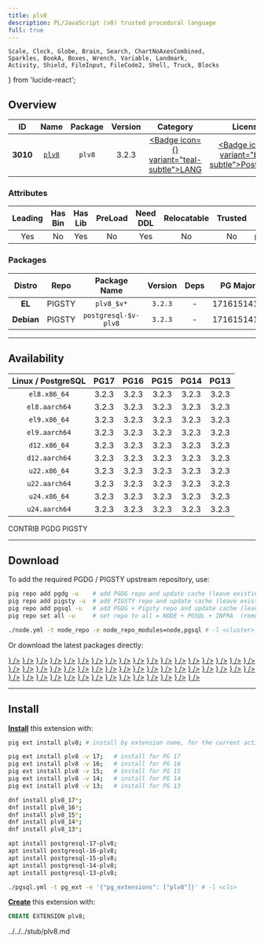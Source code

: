 ```yaml
---
title: plv8
description: PL/JavaScript (v8) trusted procedural language
full: true
---
```


    Scale, Clock, Globe, Brain, Search, ChartNoAxesCombined,
    Sparkles, BookA, Boxes, Wrench, Variable, Landmark,
    Activity, Shield, FileInput, FileCode2, Shell, Truck, Blocks
} from 'lucide-react';

## Overview

| <TooltipIconButton tooltip="Extension unique identifier" side="top">ID</TooltipIconButton> | <TooltipIconButton tooltip="Extension name" side="top">Name</TooltipIconButton> | <TooltipIconButton tooltip="Package name for installation" side="top">Package</TooltipIconButton> | <TooltipIconButton tooltip="Latest available extension version" side="top">Version</TooltipIconButton> | <TooltipIconButton tooltip="Extension category" side="top">Category</TooltipIconButton> | <TooltipIconButton tooltip="Open source license" side="top">License</TooltipIconButton> | <TooltipIconButton tooltip="Programming language" side="top">Lang</TooltipIconButton> |
|:--------:|:--------:|:----------:|:--------------:|:---------------------------------------:|:------------------------------------------------------:|:----:|
| **3010** | [`plv8`](https://github.com/plv8/plv8) | `plv8` | 3.2.3 | <a href="/ext/lang" className="no-underline"><Badge icon={<BookA />} variant="teal-subtle">LANG</Badge></a> | <a href="/ext/list/license#postgresql" className="no-underline"><Badge icon={<Scale />} variant="blue-subtle">PostgreSQL</Badge></a> | <a href="/ext/list/lang#c-1"><Badge icon={<FileCode2 />} variant="purple-subtle">C++</Badge></a> |

### Attributes

| <TooltipIconButton tooltip="The Primary Leading extension in the Package" side="top">Leading</TooltipIconButton> | <TooltipIconButton tooltip="Contains binary utils" side="top">Has Bin</TooltipIconButton> | <TooltipIconButton tooltip="Contains .so shared library files" side="top">Has Lib</TooltipIconButton> | <TooltipIconButton tooltip="Requires preloading via shared_preload_libraries" side="top">PreLoad</TooltipIconButton> | <TooltipIconButton tooltip="Requires CREATE EXTENSION DDL command" side="top">Need DDL</TooltipIconButton> | <TooltipIconButton tooltip="Can be installed in any schema" side="top">Relocatable</TooltipIconButton> | <TooltipIconButton tooltip="Can be created by non-superuser" side="top">Trusted</TooltipIconButton> | <TooltipIconButton tooltip="Schemas used by this extension" side="top">Schemas</TooltipIconButton> |
|:-------:|:-------:|:-------:|:-------:|:--------:|:-----------:|:-------:|:-------:|
| Yes | No | Yes | No | Yes | No | No | `pg_catalog` |

### Packages

| <TooltipIconButton tooltip="Linux distribution family, EL or Debian" side="top">Distro</TooltipIconButton> | <TooltipIconButton tooltip="Package repository" side="top">Repo</TooltipIconButton> | <TooltipIconButton tooltip="The RPM/DEB Package Name Pattern (replace $v with real pg major)" side="top">Package Name</TooltipIconButton> | <TooltipIconButton tooltip="Latest package version" side="top">Version</TooltipIconButton> | <TooltipIconButton tooltip="RPM/DEB Package dependencies" side="top">Deps</TooltipIconButton> | <TooltipIconButton tooltip="Available in these PostgreSQL Major Versions" side="top">PG Major</TooltipIconButton> |
|:----------:|:--------:|:------------------------:|:-----------:|:------------:|:------------------:|
|   **EL**   | <Badge variant="amber-subtle"><span className="font-bold">PIGSTY</span></Badge> | `plv8_$v*` | `3.2.3` | - | <Badge variant="green-subtle">17</Badge><Badge variant="green-subtle">16</Badge><Badge variant="green-subtle">15</Badge><Badge variant="green-subtle">14</Badge><Badge variant="green-subtle">13</Badge> |
| **Debian** | <Badge variant="amber-subtle"><span className="font-bold">PIGSTY</span></Badge> | `postgresql-$v-plv8` | `3.2.3` | - | <Badge variant="green-subtle">17</Badge><Badge variant="green-subtle">16</Badge><Badge variant="green-subtle">15</Badge><Badge variant="green-subtle">14</Badge><Badge variant="green-subtle">13</Badge> |



------

## Availability

| <TooltipIconButton tooltip="Linux Distro Arch / PostgreSQL Major Version" side="top">Linux / PostgreSQL </TooltipIconButton> | **PG17** | **PG16** | **PG15** | **PG14** | **PG13** |
|:-----:|:-----:|:-----:|:-----:|:-----:|:-----:|
| `el8.x86_64` | <Badge variant="amber-subtle">3.2.3</Badge> | <Badge variant="amber-subtle">3.2.3</Badge> | <Badge variant="amber-subtle">3.2.3</Badge> | <Badge variant="amber-subtle">3.2.3</Badge> | <Badge variant="amber-subtle">3.2.3</Badge> |
| `el8.aarch64` | <Badge variant="amber-subtle">3.2.3</Badge> | <Badge variant="amber-subtle">3.2.3</Badge> | <Badge variant="amber-subtle">3.2.3</Badge> | <Badge variant="amber-subtle">3.2.3</Badge> | <Badge variant="amber-subtle">3.2.3</Badge> |
| `el9.x86_64` | <Badge variant="amber-subtle">3.2.3</Badge> | <Badge variant="amber-subtle">3.2.3</Badge> | <Badge variant="amber-subtle">3.2.3</Badge> | <Badge variant="amber-subtle">3.2.3</Badge> | <Badge variant="amber-subtle">3.2.3</Badge> |
| `el9.aarch64` | <Badge variant="amber-subtle">3.2.3</Badge> | <Badge variant="amber-subtle">3.2.3</Badge> | <Badge variant="amber-subtle">3.2.3</Badge> | <Badge variant="amber-subtle">3.2.3</Badge> | <Badge variant="amber-subtle">3.2.3</Badge> |
| `d12.x86_64` | <Badge variant="amber-subtle">3.2.3</Badge> | <Badge variant="amber-subtle">3.2.3</Badge> | <Badge variant="amber-subtle">3.2.3</Badge> | <Badge variant="amber-subtle">3.2.3</Badge> | <Badge variant="amber-subtle">3.2.3</Badge> |
| `d12.aarch64` | <Badge variant="amber-subtle">3.2.3</Badge> | <Badge variant="amber-subtle">3.2.3</Badge> | <Badge variant="amber-subtle">3.2.3</Badge> | <Badge variant="amber-subtle">3.2.3</Badge> | <Badge variant="amber-subtle">3.2.3</Badge> |
| `u22.x86_64` | <Badge variant="amber-subtle">3.2.3</Badge> | <Badge variant="amber-subtle">3.2.3</Badge> | <Badge variant="amber-subtle">3.2.3</Badge> | <Badge variant="amber-subtle">3.2.3</Badge> | <Badge variant="amber-subtle">3.2.3</Badge> |
| `u22.aarch64` | <Badge variant="amber-subtle">3.2.3</Badge> | <Badge variant="amber-subtle">3.2.3</Badge> | <Badge variant="amber-subtle">3.2.3</Badge> | <Badge variant="amber-subtle">3.2.3</Badge> | <Badge variant="amber-subtle">3.2.3</Badge> |
| `u24.x86_64` | <Badge variant="amber-subtle">3.2.3</Badge> | <Badge variant="amber-subtle">3.2.3</Badge> | <Badge variant="amber-subtle">3.2.3</Badge> | <Badge variant="amber-subtle">3.2.3</Badge> | <Badge variant="amber-subtle">3.2.3</Badge> |
| `u24.aarch64` | <Badge variant="amber-subtle">3.2.3</Badge> | <Badge variant="amber-subtle">3.2.3</Badge> | <Badge variant="amber-subtle">3.2.3</Badge> | <Badge variant="amber-subtle">3.2.3</Badge> | <Badge variant="amber-subtle">3.2.3</Badge> |

<Badge variant="green-subtle"><span className="font-black">CONTRIB</span></Badge> <Badge variant="blue-subtle"><span className="font-black">PGDG</span></Badge> <Badge variant="amber-subtle"><span className="font-black">PIGSTY</span></Badge>

------

## Download

To add the required PGDG / PIGSTY upstream repository, use:

```bash tab="pig"
pig repo add pgdg -u    # add PGDG repo and update cache (leave existing repos)
pig repo add pigsty -u  # add PIGSTY repo and update cache (leave existing repos)
pig repo add pgsql -u   # add PGDG + Pigsty repo and update cache (leave existing repos)
pig repo set all -u     # set repo to all = NODE + PGSQL + INFRA  (remove existing repos)
```
```bash tab="pigsty"
./node.yml -t node_repo -e node_repo_modules=node,pgsql # -l <cluster>
```

Or download the latest packages directly:

<Files>
    <Folder name="el8.x86_64">
        <a href="https://repo.pigsty.io/yum/pgsql/el8.x86_64/plv8_17-3.2.3-1PIGSTY.el8.x86_64.rpm"><File name="plv8_17-3.2.3-1PIGSTY.el8.x86_64.rpm" icon={<Package className="text-emerald-500" />} /></a>
        <a href="https://repo.pigsty.io/yum/pgsql/el8.x86_64/plv8_16-3.2.3-1PIGSTY.el8.x86_64.rpm"><File name="plv8_16-3.2.3-1PIGSTY.el8.x86_64.rpm" icon={<Package className="text-emerald-500" />} /></a>
        <a href="https://repo.pigsty.io/yum/pgsql/el8.x86_64/plv8_15-3.2.3-1PIGSTY.el8.x86_64.rpm"><File name="plv8_15-3.2.3-1PIGSTY.el8.x86_64.rpm" icon={<Package className="text-emerald-500" />} /></a>
        <a href="https://repo.pigsty.io/yum/pgsql/el8.x86_64/plv8_14-3.2.3-1PIGSTY.el8.x86_64.rpm"><File name="plv8_14-3.2.3-1PIGSTY.el8.x86_64.rpm" icon={<Package className="text-emerald-500" />} /></a>
        <a href="https://repo.pigsty.io/yum/pgsql/el8.x86_64/plv8_13-3.2.3-1PIGSTY.el8.x86_64.rpm"><File name="plv8_13-3.2.3-1PIGSTY.el8.x86_64.rpm" icon={<Package className="text-emerald-500" />} /></a>
    </Folder>
    <Folder name="el8.aarch64">
        <a href="https://repo.pigsty.io/yum/pgsql/el8.aarch64/plv8_17-3.2.3-1PIGSTY.el8.aarch64.rpm"><File name="plv8_17-3.2.3-1PIGSTY.el8.aarch64.rpm" icon={<Package className="text-orange-500" />} /></a>
        <a href="https://repo.pigsty.io/yum/pgsql/el8.aarch64/plv8_16-3.2.3-1PIGSTY.el8.aarch64.rpm"><File name="plv8_16-3.2.3-1PIGSTY.el8.aarch64.rpm" icon={<Package className="text-orange-500" />} /></a>
        <a href="https://repo.pigsty.io/yum/pgsql/el8.aarch64/plv8_15-3.2.3-1PIGSTY.el8.aarch64.rpm"><File name="plv8_15-3.2.3-1PIGSTY.el8.aarch64.rpm" icon={<Package className="text-orange-500" />} /></a>
        <a href="https://repo.pigsty.io/yum/pgsql/el8.aarch64/plv8_14-3.2.3-1PIGSTY.el8.aarch64.rpm"><File name="plv8_14-3.2.3-1PIGSTY.el8.aarch64.rpm" icon={<Package className="text-orange-500" />} /></a>
        <a href="https://repo.pigsty.io/yum/pgsql/el8.aarch64/plv8_13-3.2.3-1PIGSTY.el8.aarch64.rpm"><File name="plv8_13-3.2.3-1PIGSTY.el8.aarch64.rpm" icon={<Package className="text-orange-500" />} /></a>
    </Folder>
    <Folder name="el9.x86_64">
        <a href="https://repo.pigsty.io/yum/pgsql/el9.x86_64/plv8_17-3.2.3-1PIGSTY.el9.x86_64.rpm"><File name="plv8_17-3.2.3-1PIGSTY.el9.x86_64.rpm" icon={<Package className="text-emerald-500" />} /></a>
        <a href="https://repo.pigsty.io/yum/pgsql/el9.x86_64/plv8_16-3.2.3-1PIGSTY.el9.x86_64.rpm"><File name="plv8_16-3.2.3-1PIGSTY.el9.x86_64.rpm" icon={<Package className="text-emerald-500" />} /></a>
        <a href="https://repo.pigsty.io/yum/pgsql/el9.x86_64/plv8_15-3.2.3-1PIGSTY.el9.x86_64.rpm"><File name="plv8_15-3.2.3-1PIGSTY.el9.x86_64.rpm" icon={<Package className="text-emerald-500" />} /></a>
        <a href="https://repo.pigsty.io/yum/pgsql/el9.x86_64/plv8_14-3.2.3-1PIGSTY.el9.x86_64.rpm"><File name="plv8_14-3.2.3-1PIGSTY.el9.x86_64.rpm" icon={<Package className="text-emerald-500" />} /></a>
        <a href="https://repo.pigsty.io/yum/pgsql/el9.x86_64/plv8_13-3.2.3-1PIGSTY.el9.x86_64.rpm"><File name="plv8_13-3.2.3-1PIGSTY.el9.x86_64.rpm" icon={<Package className="text-emerald-500" />} /></a>
    </Folder>
    <Folder name="el9.aarch64">
        <a href="https://repo.pigsty.io/yum/pgsql/el9.aarch64/plv8_17-3.2.3-1PIGSTY.el9.aarch64.rpm"><File name="plv8_17-3.2.3-1PIGSTY.el9.aarch64.rpm" icon={<Package className="text-orange-500" />} /></a>
        <a href="https://repo.pigsty.io/yum/pgsql/el9.aarch64/plv8_16-3.2.3-1PIGSTY.el9.aarch64.rpm"><File name="plv8_16-3.2.3-1PIGSTY.el9.aarch64.rpm" icon={<Package className="text-orange-500" />} /></a>
        <a href="https://repo.pigsty.io/yum/pgsql/el9.aarch64/plv8_15-3.2.3-1PIGSTY.el9.aarch64.rpm"><File name="plv8_15-3.2.3-1PIGSTY.el9.aarch64.rpm" icon={<Package className="text-orange-500" />} /></a>
        <a href="https://repo.pigsty.io/yum/pgsql/el9.aarch64/plv8_14-3.2.3-1PIGSTY.el9.aarch64.rpm"><File name="plv8_14-3.2.3-1PIGSTY.el9.aarch64.rpm" icon={<Package className="text-orange-500" />} /></a>
        <a href="https://repo.pigsty.io/yum/pgsql/el9.aarch64/plv8_13-3.2.3-1PIGSTY.el9.aarch64.rpm"><File name="plv8_13-3.2.3-1PIGSTY.el9.aarch64.rpm" icon={<Package className="text-orange-500" />} /></a>
    </Folder>
    <Folder name="d12.x86_64">
        <a href="https://repo.pigsty.io/apt/pgsql/bookworm/pool/main/p/plv8/postgresql-17-plv8_3.2.3-1PIGSTY~bookworm_amd64.deb"><File name="postgresql-17-plv8_3.2.3-1PIGSTY~bookworm_amd64.deb" icon={<Box className="text-emerald-500" />} /></a>
        <a href="https://repo.pigsty.io/apt/pgsql/bookworm/pool/main/p/plv8/postgresql-16-plv8_3.2.3-1PIGSTY~bookworm_amd64.deb"><File name="postgresql-16-plv8_3.2.3-1PIGSTY~bookworm_amd64.deb" icon={<Box className="text-emerald-500" />} /></a>
        <a href="https://repo.pigsty.io/apt/pgsql/bookworm/pool/main/p/plv8/postgresql-15-plv8_3.2.3-1PIGSTY~bookworm_amd64.deb"><File name="postgresql-15-plv8_3.2.3-1PIGSTY~bookworm_amd64.deb" icon={<Box className="text-emerald-500" />} /></a>
        <a href="https://repo.pigsty.io/apt/pgsql/bookworm/pool/main/p/plv8/postgresql-14-plv8_3.2.3-1PIGSTY~bookworm_amd64.deb"><File name="postgresql-14-plv8_3.2.3-1PIGSTY~bookworm_amd64.deb" icon={<Box className="text-emerald-500" />} /></a>
        <a href="https://repo.pigsty.io/apt/pgsql/bookworm/pool/main/p/plv8/postgresql-13-plv8_3.2.3-1PIGSTY~bookworm_amd64.deb"><File name="postgresql-13-plv8_3.2.3-1PIGSTY~bookworm_amd64.deb" icon={<Box className="text-emerald-500" />} /></a>
    </Folder>
    <Folder name="d12.aarch64">
        <a href="https://repo.pigsty.io/apt/pgsql/bookworm/pool/main/p/plv8/postgresql-17-plv8_3.2.3-1PIGSTY~bookworm_arm64.deb"><File name="postgresql-17-plv8_3.2.3-1PIGSTY~bookworm_arm64.deb" icon={<Box className="text-orange-500" />} /></a>
        <a href="https://repo.pigsty.io/apt/pgsql/bookworm/pool/main/p/plv8/postgresql-16-plv8_3.2.3-1PIGSTY~bookworm_arm64.deb"><File name="postgresql-16-plv8_3.2.3-1PIGSTY~bookworm_arm64.deb" icon={<Box className="text-orange-500" />} /></a>
        <a href="https://repo.pigsty.io/apt/pgsql/bookworm/pool/main/p/plv8/postgresql-15-plv8_3.2.3-1PIGSTY~bookworm_arm64.deb"><File name="postgresql-15-plv8_3.2.3-1PIGSTY~bookworm_arm64.deb" icon={<Box className="text-orange-500" />} /></a>
        <a href="https://repo.pigsty.io/apt/pgsql/bookworm/pool/main/p/plv8/postgresql-14-plv8_3.2.3-1PIGSTY~bookworm_arm64.deb"><File name="postgresql-14-plv8_3.2.3-1PIGSTY~bookworm_arm64.deb" icon={<Box className="text-orange-500" />} /></a>
        <a href="https://repo.pigsty.io/apt/pgsql/bookworm/pool/main/p/plv8/postgresql-13-plv8_3.2.3-1PIGSTY~bookworm_arm64.deb"><File name="postgresql-13-plv8_3.2.3-1PIGSTY~bookworm_arm64.deb" icon={<Box className="text-orange-500" />} /></a>
    </Folder>
    <Folder name="u22.x86_64">
        <a href="https://repo.pigsty.io/apt/pgsql/jammy/pool/main/p/plv8/postgresql-17-plv8_3.2.3-1PIGSTY~jammy_amd64.deb"><File name="postgresql-17-plv8_3.2.3-1PIGSTY~jammy_amd64.deb" icon={<Box className="text-emerald-500" />} /></a>
        <a href="https://repo.pigsty.io/apt/pgsql/jammy/pool/main/p/plv8/postgresql-16-plv8_3.2.3-1PIGSTY~jammy_amd64.deb"><File name="postgresql-16-plv8_3.2.3-1PIGSTY~jammy_amd64.deb" icon={<Box className="text-emerald-500" />} /></a>
        <a href="https://repo.pigsty.io/apt/pgsql/jammy/pool/main/p/plv8/postgresql-15-plv8_3.2.3-1PIGSTY~jammy_amd64.deb"><File name="postgresql-15-plv8_3.2.3-1PIGSTY~jammy_amd64.deb" icon={<Box className="text-emerald-500" />} /></a>
        <a href="https://repo.pigsty.io/apt/pgsql/jammy/pool/main/p/plv8/postgresql-14-plv8_3.2.3-1PIGSTY~jammy_amd64.deb"><File name="postgresql-14-plv8_3.2.3-1PIGSTY~jammy_amd64.deb" icon={<Box className="text-emerald-500" />} /></a>
        <a href="https://repo.pigsty.io/apt/pgsql/jammy/pool/main/p/plv8/postgresql-13-plv8_3.2.3-1PIGSTY~jammy_amd64.deb"><File name="postgresql-13-plv8_3.2.3-1PIGSTY~jammy_amd64.deb" icon={<Box className="text-emerald-500" />} /></a>
    </Folder>
    <Folder name="u22.aarch64">
        <a href="https://repo.pigsty.io/apt/pgsql/jammy/pool/main/p/plv8/postgresql-17-plv8_3.2.3-1PIGSTY~jammy_arm64.deb"><File name="postgresql-17-plv8_3.2.3-1PIGSTY~jammy_arm64.deb" icon={<Box className="text-orange-500" />} /></a>
        <a href="https://repo.pigsty.io/apt/pgsql/jammy/pool/main/p/plv8/postgresql-16-plv8_3.2.3-1PIGSTY~jammy_arm64.deb"><File name="postgresql-16-plv8_3.2.3-1PIGSTY~jammy_arm64.deb" icon={<Box className="text-orange-500" />} /></a>
        <a href="https://repo.pigsty.io/apt/pgsql/jammy/pool/main/p/plv8/postgresql-15-plv8_3.2.3-1PIGSTY~jammy_arm64.deb"><File name="postgresql-15-plv8_3.2.3-1PIGSTY~jammy_arm64.deb" icon={<Box className="text-orange-500" />} /></a>
        <a href="https://repo.pigsty.io/apt/pgsql/jammy/pool/main/p/plv8/postgresql-14-plv8_3.2.3-1PIGSTY~jammy_arm64.deb"><File name="postgresql-14-plv8_3.2.3-1PIGSTY~jammy_arm64.deb" icon={<Box className="text-orange-500" />} /></a>
        <a href="https://repo.pigsty.io/apt/pgsql/jammy/pool/main/p/plv8/postgresql-13-plv8_3.2.3-1PIGSTY~jammy_arm64.deb"><File name="postgresql-13-plv8_3.2.3-1PIGSTY~jammy_arm64.deb" icon={<Box className="text-orange-500" />} /></a>
    </Folder>
    <Folder name="u24.x86_64">
        <a href="https://repo.pigsty.io/apt/pgsql/noble/pool/main/p/plv8/postgresql-17-plv8_3.2.3-1PIGSTY~noble_amd64.deb"><File name="postgresql-17-plv8_3.2.3-1PIGSTY~noble_amd64.deb" icon={<Box className="text-emerald-500" />} /></a>
        <a href="https://repo.pigsty.io/apt/pgsql/noble/pool/main/p/plv8/postgresql-16-plv8_3.2.3-1PIGSTY~noble_amd64.deb"><File name="postgresql-16-plv8_3.2.3-1PIGSTY~noble_amd64.deb" icon={<Box className="text-emerald-500" />} /></a>
        <a href="https://repo.pigsty.io/apt/pgsql/noble/pool/main/p/plv8/postgresql-15-plv8_3.2.3-1PIGSTY~noble_amd64.deb"><File name="postgresql-15-plv8_3.2.3-1PIGSTY~noble_amd64.deb" icon={<Box className="text-emerald-500" />} /></a>
        <a href="https://repo.pigsty.io/apt/pgsql/noble/pool/main/p/plv8/postgresql-14-plv8_3.2.3-1PIGSTY~noble_amd64.deb"><File name="postgresql-14-plv8_3.2.3-1PIGSTY~noble_amd64.deb" icon={<Box className="text-emerald-500" />} /></a>
        <a href="https://repo.pigsty.io/apt/pgsql/noble/pool/main/p/plv8/postgresql-13-plv8_3.2.3-1PIGSTY~noble_amd64.deb"><File name="postgresql-13-plv8_3.2.3-1PIGSTY~noble_amd64.deb" icon={<Box className="text-emerald-500" />} /></a>
    </Folder>
    <Folder name="u24.aarch64">
        <a href="https://repo.pigsty.io/apt/pgsql/noble/pool/main/p/plv8/postgresql-17-plv8_3.2.3-1PIGSTY~noble_arm64.deb"><File name="postgresql-17-plv8_3.2.3-1PIGSTY~noble_arm64.deb" icon={<Box className="text-orange-500" />} /></a>
        <a href="https://repo.pigsty.io/apt/pgsql/noble/pool/main/p/plv8/postgresql-16-plv8_3.2.3-1PIGSTY~noble_arm64.deb"><File name="postgresql-16-plv8_3.2.3-1PIGSTY~noble_arm64.deb" icon={<Box className="text-orange-500" />} /></a>
        <a href="https://repo.pigsty.io/apt/pgsql/noble/pool/main/p/plv8/postgresql-15-plv8_3.2.3-1PIGSTY~noble_arm64.deb"><File name="postgresql-15-plv8_3.2.3-1PIGSTY~noble_arm64.deb" icon={<Box className="text-orange-500" />} /></a>
        <a href="https://repo.pigsty.io/apt/pgsql/noble/pool/main/p/plv8/postgresql-14-plv8_3.2.3-1PIGSTY~noble_arm64.deb"><File name="postgresql-14-plv8_3.2.3-1PIGSTY~noble_arm64.deb" icon={<Box className="text-orange-500" />} /></a>
        <a href="https://repo.pigsty.io/apt/pgsql/noble/pool/main/p/plv8/postgresql-13-plv8_3.2.3-1PIGSTY~noble_arm64.deb"><File name="postgresql-13-plv8_3.2.3-1PIGSTY~noble_arm64.deb" icon={<Box className="text-orange-500" />} /></a>
    </Folder>
</Files>

------

## Install

[**Install**](/docs/pgsql/extension/install) this extension with:

```bash tab="pig"
pig ext install plv8; # install by extension name, for the current active PG version

pig ext install plv8 -v 17;   # install for PG 17
pig ext install plv8 -v 16;   # install for PG 16
pig ext install plv8 -v 15;   # install for PG 15
pig ext install plv8 -v 14;   # install for PG 14
pig ext install plv8 -v 13;   # install for PG 13
```
```bash tab="yum" 
dnf install plv8_17*;
dnf install plv8_16*;
dnf install plv8_15*;
dnf install plv8_14*;
dnf install plv8_13*;
```
```bash tab="apt" 
apt install postgresql-17-plv8;
apt install postgresql-16-plv8;
apt install postgresql-15-plv8;
apt install postgresql-14-plv8;
apt install postgresql-13-plv8;
```
```bash tab="ansible"
./pgsql.yml -t pg_ext -e '{"pg_extensions": ["plv8"]}' # -l <cls>
```

[**Create**](/docs/pgsql/extension/create) this extension with:

```sql
CREATE EXTENSION plv8;
```


<include>../../../stub/plv8.md</include>
